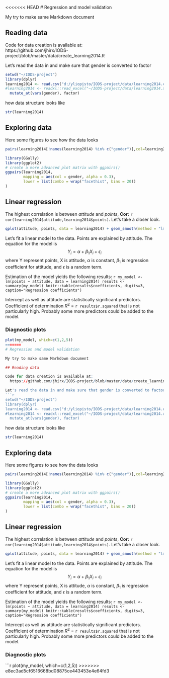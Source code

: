 <<<<<<< HEAD
# Regression and model validation 

My try to make same Markdown document

## Reading data

Code for data creation is available at:   
  https://github.com/jhirx/IODS-project/blob/master/data/create_learning2014.R

Let's read the data in and make sure that gender is converted to factor
```r
setwd("~/IODS-project")
library(dplyr)
learning2014 <- read.csv("d:/yliopisto/IODS-project/data/learning2014.csv") %>%
#learning2014 <- readxl::read_excel("~/IODS-project/data/learning2014.xlsx") %>%
  mutate_at(vars(gender), factor)
```
how data structure looks like
```r
str(learning2014)
```

## Exploring data

Here some figures to see how the data looks
```r
pairs(learning2014[!names(learning2014) %in% c("gender")],col=learning2014$gender)
```

```r
library(GGally)
library(ggplot2)
# create a more advanced plot matrix with ggpairs()
ggpairs(learning2014, 
        mapping = aes(col = gender, alpha = 0.3), 
        lower = list(combo = wrap("facethist", bins = 20))
)
```

## Linear regression

The highest correlation is between *attitude* and *points*, **Cor:** `r cor(learning2014$attitude,learning2014$points)`.
Let's take a closer look.

```r
qplot(attitude, points, data = learning2014) + geom_smooth(method = "lm")
```

Let's fit a linear model to the data. Points are explained by attitude.
The equation for the model is
$$
  Y_i = \alpha + \beta_1 X_i + \epsilon_i
$$
  where Y represent points, X is attitude, $\alpha$ is constant, $\beta_1$ is regression
coefficient for attitude, and $\epsilon$ is a random term.

Estimation of the model yields the following results:
  ```r
my_model <- lm(points ~ attitude, data = learning2014)
results <- summary(my_model)
knitr::kable(results$coefficients, digits=3, caption="Regression coefficients")
```

Intercept as well as attitude are statistically significant predictors. 
Coefficient of determination $R^2$ = `r results$r.squared` that is not particularly high.
Probably some more predictors could be added to the model.

### Diagnostic plots
```r
plot(my_model, which=c(1,2,5))
=======
# Regression and model validation 

My try to make same Markdown document

## Reading data

Code for data creation is available at:   
  https://github.com/jhirx/IODS-project/blob/master/data/create_learning2014.R

Let's read the data in and make sure that gender is converted to factor
```r
setwd("~/IODS-project")
library(dplyr)
learning2014 <- read.csv("d:/yliopisto/IODS-project/data/learning2014.csv") %>%
#learning2014 <- readxl::read_excel("~/IODS-project/data/learning2014.xlsx") %>%
  mutate_at(vars(gender), factor)
```
how data structure looks like
```r
str(learning2014)
```

## Exploring data

Here some figures to see how the data looks
```r
pairs(learning2014[!names(learning2014) %in% c("gender")],col=learning2014$gender)
```

```r
library(GGally)
library(ggplot2)
# create a more advanced plot matrix with ggpairs()
ggpairs(learning2014, 
        mapping = aes(col = gender, alpha = 0.3), 
        lower = list(combo = wrap("facethist", bins = 20))
)
```

## Linear regression

The highest correlation is between *attitude* and *points*, **Cor:** `r cor(learning2014$attitude,learning2014$points)`.
Let's take a closer look.

```r
qplot(attitude, points, data = learning2014) + geom_smooth(method = "lm")
```

Let's fit a linear model to the data. Points are explained by attitude.
The equation for the model is
$$
  Y_i = \alpha + \beta_1 X_i + \epsilon_i
$$
  where Y represent points, X is attitude, $\alpha$ is constant, $\beta_1$ is regression
coefficient for attitude, and $\epsilon$ is a random term.

Estimation of the model yields the following results:
  ```r
my_model <- lm(points ~ attitude, data = learning2014)
results <- summary(my_model)
knitr::kable(results$coefficients, digits=3, caption="Regression coefficients")
```

Intercept as well as attitude are statistically significant predictors. 
Coefficient of determination $R^2$ = `r results$r.squared` that is not particularly high.
Probably some more predictors could be added to the model.

### Diagnostic plots
```r
plot(my_model, which=c(1,2,5))
>>>>>>> e8ec3ad5cf6516668bd08875ce443453e4e64fd3
